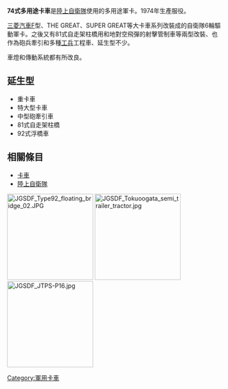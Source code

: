{{Infobox Weapon
| name=74式多用途卡車
|        image=[[File:JGSDF_heavy_wrecker.jpg|280px]]
|      caption=74式多用途卡車搭載吊車設備
|origin={{flagicon|JPN}} 日本
|type=軍用卡車
<!-- 服役記錄 -->
|service= 1974年至今
|used_by={{flagicon|JPN}} 日本
|wars= 
<!-- 生產歷史 -->
|designer= [[三菱汽車|三菱汽車]]
|design_date=1970年
|manufacturer=[[三菱汽車|三菱汽車]]
|unit_cost=
|production_date=1974年
|number= 
|variants= 5種以上
|is_vehicle=yes
|       length=9.245m 
|        width=2.490m 
|       height=3.060m 
|       weight=10.990噸
|   suspension=
|   speed=95kmkm/h
|        vehicle_range=
|      primary_armament=
|    secondary_armament=
|       armour=無
|       engine=[[柴油引擎|柴油引擎]]
|           kW=
|         crew=2車員
|    engine_power= 355ps
|        pw_ratio= 
|clearance=
}}
'''74式多用途卡車'''是[[陸上自衛隊|陸上自衛隊]]使用的多用途軍卡。1974年生產服役。

[[三菱汽車|三菱汽車]]F型、THE GREAT、SUPER GREAT等大卡車系列改裝成的自衛隊6輪驅動軍卡。之後又有81式自走架柱橋用和地對空飛彈的射擊管制車等兩型改裝、也作為砲兵牽引和多種[[工兵|工兵]]工程車、延生型不少。

車燈和傳動系統都有所改良。
== 延生型 ==
*重卡車
*特大型卡車
*中型砲牽引車
*81式自走架柱橋
*92式浮橋車

== 相關條目 ==
*[[卡車|卡車]]
*[[陸上自衛隊|陸上自衛隊]]
[[File:JGSDF_Type92_floating_bridge_02.JPG|200px]]
[[File:JGSDF_Tokuoogata_semi_trailer_tractor.jpg|200px]]
[[File:JGSDF_JTPS-P16.jpg|200px]]
{{日本自衛隊戰鬥車輛}}

[[Category:軍用卡車|Category:軍用卡車]]
